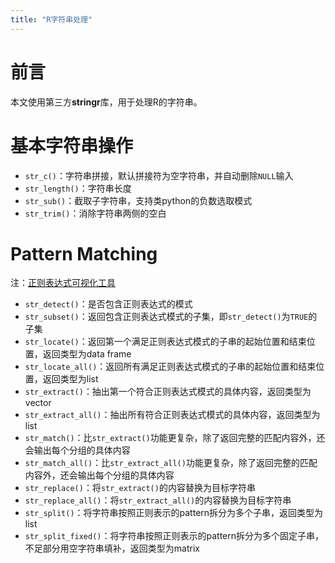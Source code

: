 ```yaml
---
title: "R字符串处理"
---
```


# 前言
本文使用第三方**stringr**库，用于处理R的字符串。

# 基本字符串操作
* `str_c()`：字符串拼接，默认拼接符为空字符串，并自动删除`NULL`输入
* `str_length()`：字符串长度
* `str_sub()`：截取子字符串，支持类python的负数选取模式
* `str_trim()`：消除字符串两侧的空白

# Pattern Matching
注：[正则表达式可视化工具](https://regexper.com/)

* `str_detect()`：是否包含正则表达式的模式
* `str_subset()`：返回包含正则表达式模式的子集，即`str_detect()`为`TRUE`的子集
* `str_locate()`：返回第一个满足正则表达式模式的子串的起始位置和结束位置，返回类型为data frame
* `str_locate_all()`：返回所有满足正则表达式模式的子串的起始位置和结束位置，返回类型为list
* `str_extract()`：抽出第一个符合正则表达式模式的具体内容，返回类型为vector
* `str_extract_all()`：抽出所有符合正则表达式模式的具体内容，返回类型为list
* `str_match()`：比`str_extract()`功能更复杂，除了返回完整的匹配内容外，还会输出每个分组的具体内容
* `str_match_all()`：比`str_extract_all()`功能更复杂，除了返回完整的匹配内容外，还会输出每个分组的具体内容
* `str_replace()`：将`str_extract()`的内容替换为目标字符串
* `str_replace_all()`：将`str_extract_all()`的内容替换为目标字符串
* `str_split()`：将字符串按照正则表示的pattern拆分为多个子串，返回类型为list
* `str_split_fixed()`：将字符串按照正则表示的pattern拆分为多个固定子串，不足部分用空字符串填补，返回类型为matrix


